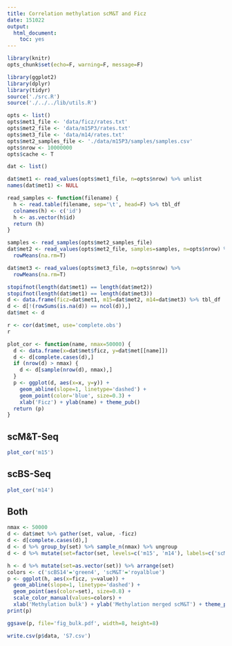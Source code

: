 ```yaml
---
title: Correlation methylation scM&T and Ficz
date: 151022
output:
  html_document:
    toc: yes
---
```


```r
library(knitr)
opts_chunk$set(echo=F, warning=F, message=F)
```

```r
library(ggplot2)
library(dplyr)
library(tidyr)
source('./src.R')
source('./../../lib/utils.R')
```

```r
opts <- list()
opts$met1_file <- 'data/ficz/rates.txt'
opts$met2_file <- 'data/m15P3/rates.txt'
opts$met3_file <- 'data/m14/rates.txt'
opts$met2_samples_file <- './data/m15P3/samples/samples.csv'
opts$nrow <- 10000000
opts$cache <- T
```

```r
dat <- list()
```

```r
dat$met1 <- read_values(opts$met1_file, n=opts$nrow) %>% unlist
names(dat$met1) <- NULL
```

```r
read_samples <- function(filename) {
  h <- read.table(filename, sep='\t', head=F) %>% tbl_df
  colnames(h) <- c('id')
  h <- as.vector(h$id)
  return (h)
}

samples <- read_samples(opts$met2_samples_file)
dat$met2 <- read_values(opts$met2_file, samples=samples, n=opts$nrow) %>%
  rowMeans(na.rm=T)
```

```r
dat$met3 <- read_values(opts$met3_file, n=opts$nrow) %>%
  rowMeans(na.rm=T)
```

```r
stopifnot(length(dat$met1) == length(dat$met2))
stopifnot(length(dat$met1) == length(dat$met3))
d <- data.frame(ficz=dat$met1, m15=dat$met2, m14=dat$met3) %>% tbl_df
d <- d[!(rowSums(is.na(d)) == ncol(d)),]
dat$met <- d
```

```r
r <- cor(dat$met, use='complete.obs')
r
```

```r
plot_cor <- function(name, nmax=50000) {
  d <- data.frame(x=dat$met$ficz, y=dat$met[[name]])
  d <- d[complete.cases(d),]
  if (nrow(d) > nmax) {
    d <- d[sample(nrow(d), nmax),]
  }
  p <- ggplot(d, aes(x=x, y=y)) +
    geom_abline(slope=1, linetype='dashed') +
    geom_point(color='blue', size=0.3) +
    xlab('Ficz') + ylab(name) + theme_pub()
  return (p)
}
```

## scM&T-Seq

```r
plot_cor('m15')
```

## scBS-Seq

```r
plot_cor('m14')
```

## Both

```r
nmax <- 50000
d <- dat$met %>% gather(set, value, -ficz)
d <- d[complete.cases(d),]
d <- d %>% group_by(set) %>% sample_n(nmax) %>% ungroup
d <- d %>% mutate(set=factor(set, levels=c('m15', 'm14'), labels=c('scM&T', 'scBS14')))
```

```r
h <- d %>% mutate(set=as.vector(set)) %>% arrange(set)
colors <- c('scBS14'='green4', 'scM&T'='royalblue')
p <- ggplot(h, aes(x=ficz, y=value)) +
  geom_abline(slope=1, linetype='dashed') +
  geom_point(aes(color=set), size=0.8) +
  scale_color_manual(values=colors) +
  xlab('Methylation bulk') + ylab('Methylation merged scM&T') + theme_pub()
print(p)
```

```r
ggsave(p, file='fig_bulk.pdf', width=8, height=8)
```

```r
write.csv(p$data, 'S7.csv')
```
